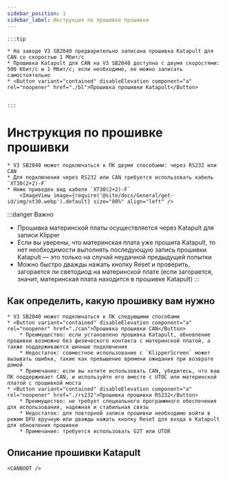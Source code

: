 ```yaml
---
sidebar_position: 1
sidebar_label: Инструкция по прошивке прошивки
---
```







    :::tip

    * На заводе V3 SB2040 предварительно записана прошивка Katapult для CAN со скоростью 1 Мбит/с
    * Прошивка Katapult для CAN на V3 SB2040 доступна с двумя скоростями: 500 Кбит/с и 1 Мбит/с; если необходимо, ее можно записать самостоятельно
    * <Button variant="contained" disableElevation component="a" rel="noopener" href="./bl">Прошивка прошивки Katapult</Button>


    :::

# Инструкция по прошивке прошивки

    * V3 SB2040 может подключаться к ПК двумя способами: через RS232 или CAN
    * Для подключения через RS232 или CAN требуется использовать кабель `XT30(2+2)-F`
    * Ниже приведен вид кабеля `XT30(2+2)-F`
        <ImageView image={require('@site/docs/General/get-id/img/xt30.webp').default} size="80%" align="left" />

:::danger Важно
* Прошивка материнской платы осуществляется через Katapult для записи Klipper
* Если вы уверены, что материнская плата уже прошита Katapult, то нет необходимости выполнять последующую запись прошивки Katapult — это только на случай неудачной предыдущей попытки
* Можно быстро дважды нажать кнопку Reset и проверить, загорается ли светодиод на материнской плате (если загорается, значит, материнская плата находится в прошивке Katapult)
:::

## Как определить, какую прошивку вам нужно

    * V3 SB2040 может подключаться к ПК следующими способами
    * <Button variant="contained" disableElevation component="a" rel="noopener" href="./can">Прошивка прошивки CAN</Button>
        * Преимущество: если установлено прошивка Katapult, обновление прошивки возможно без физического контакта с материнской платой, а также поддерживаются шинные подключения
        * Недостаток: совместное использование с `KlipperScreen` может вызывать ошибки, такие как превышение времени ожидания при возврате домой
        * Примечание: если вы хотите использовать CAN, убедитесь, что ваш ПК поддерживает CAN, и используйте его вместе с UTOC или материнской платой с прошивкой моста
    * <Button variant="contained" disableElevation component="a" rel="noopener" href="./rs232">Прошивка прошивки RS232</Button>
        * Преимущество: не требует специального программного обеспечения для использования, надежная и стабильная связь
        * Недостаток: для повторной записи прошивки необходимо войти в режим DFU вручную или дважды нажать кнопку Reset для входа в Katapult для обновления прошивки
        * Примечание: требуется использовать G2T или UTOR

## Описание прошивки Katapult


    <CANBOOT />
